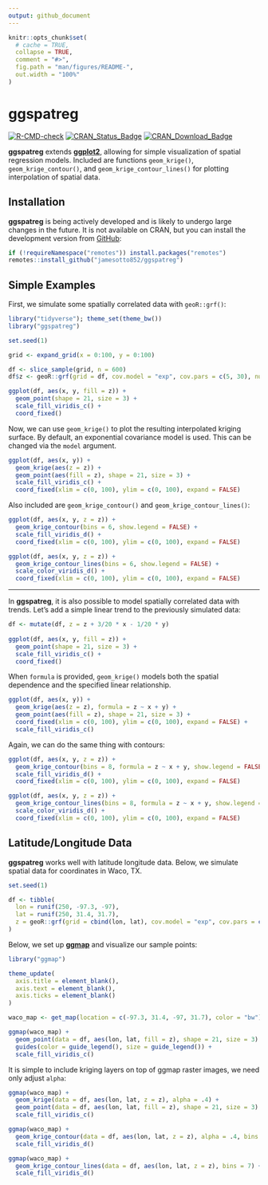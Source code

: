 ```yaml
---
output: github_document
---
```


<!-- README.md is generated from README.Rmd. Please edit that file -->

```r
knitr::opts_chunk$set(
  # cache = TRUE,
  collapse = TRUE,
  comment = "#>",
  fig.path = "man/figures/README-",
  out.width = "100%"
)
```

# ggspatreg

<!-- badges: start -->
[![R-CMD-check](https://github.com/jamesotto852/ggspatreg/workflows/R-CMD-check/badge.svg)](https://github.com/jamesotto852/ggspatreg/actions)
[![CRAN_Status_Badge](http://www.r-pkg.org/badges/version-ago/ggspatreg)](https://cran.r-project.org/package=ggspatreg)
[![CRAN_Download_Badge](http://cranlogs.r-pkg.org/badges/ggspatreg)](https://cran.r-project.org/package=ggspatreg)
<!-- badges: end -->

**ggspatreg** extends [**ggplot2**](https://github.com/tidyverse/ggplot2), allowing for simple visualization of spatial regression models.
Included are functions `geom_krige()`, `geom_krige_contour()`, and `geom_krige_contour_lines()` 
for plotting interpolation of spatial data.


## Installation

**ggspatreg** is being actively developed and is likely to undergo large changes in the future.
It is not available on CRAN, but you can install the development version from [GitHub](https://github.com/):

``` r
if (!requireNamespace("remotes")) install.packages("remotes")
remotes::install_github("jamesotto852/ggspatreg")
```

## Simple Examples

First, we simulate some spatially correlated data with `geoR::grf()`:
```r
library("tidyverse"); theme_set(theme_bw())
library("ggspatreg")

set.seed(1)

grid <- expand_grid(x = 0:100, y = 0:100) 

df <- slice_sample(grid, n = 600) 
df$z <- geoR::grf(grid = df, cov.model = "exp", cov.pars = c(5, 30), nugget = 1)$data

ggplot(df, aes(x, y, fill = z)) +
  geom_point(shape = 21, size = 3) +
  scale_fill_viridis_c() +
  coord_fixed()
```

Now, we can use `geom_krige()` to plot the resulting interpolated kriging surface.
By default, an exponential covariance model is used.
This can be changed via the `model` argument.
```r
ggplot(df, aes(x, y)) +
  geom_krige(aes(z = z)) +
  geom_point(aes(fill = z), shape = 21, size = 3) +
  scale_fill_viridis_c() +
  coord_fixed(xlim = c(0, 100), ylim = c(0, 100), expand = FALSE)
```

Also included are `geom_krige_contour()` and `geom_krige_contour_lines()`:
```r
ggplot(df, aes(x, y, z = z)) +
  geom_krige_contour(bins = 6, show.legend = FALSE) +
  scale_fill_viridis_d() +
  coord_fixed(xlim = c(0, 100), ylim = c(0, 100), expand = FALSE)

ggplot(df, aes(x, y, z = z)) +
  geom_krige_contour_lines(bins = 6, show.legend = FALSE) +
  scale_color_viridis_d() +
  coord_fixed(xlim = c(0, 100), ylim = c(0, 100), expand = FALSE)
```

***

In **ggspatreg**, it is also possible to model spatially correlated data with trends.
Let's add a simple linear trend to the previously simulated data:
```r
df <- mutate(df, z = z + 3/20 * x - 1/20 * y)
  
ggplot(df, aes(x, y, fill = z)) +
  geom_point(shape = 21, size = 3) +
  scale_fill_viridis_c() +
  coord_fixed()
```

When `formula` is provided, `geom_krige()` models both the spatial dependence and the specified linear relationship.
```r
ggplot(df, aes(x, y)) +
  geom_krige(aes(z = z), formula = z ~ x + y) +
  geom_point(aes(fill = z), shape = 21, size = 3) +
  coord_fixed(xlim = c(0, 100), ylim = c(0, 100), expand = FALSE) +
  scale_fill_viridis_c()
```

Again, we can do the same thing with contours:
```r
ggplot(df, aes(x, y, z = z)) +
  geom_krige_contour(bins = 8, formula = z ~ x + y, show.legend = FALSE) +
  scale_fill_viridis_d() +
  coord_fixed(xlim = c(0, 100), ylim = c(0, 100), expand = FALSE)

ggplot(df, aes(x, y, z = z)) +
  geom_krige_contour_lines(bins = 8, formula = z ~ x + y, show.legend = FALSE) +
  scale_color_viridis_d() +
  coord_fixed(xlim = c(0, 100), ylim = c(0, 100), expand = FALSE)
```

## Latitude/Longitude Data

**ggspatreg** works well with latitude longitude data.
Below, we simulate spatial data for coordinates in Waco, TX.

```r
set.seed(1)

df <- tibble(
  lon = runif(250, -97.3, -97),
  lat = runif(250, 31.4, 31.7),
  z = geoR::grf(grid = cbind(lon, lat), cov.model = "exp", cov.pars = c(3, .1), nugget = 1)$data
) 
```

Below, we set up [**ggmap**](https://github.com/dkahle/ggmap) and visualize our sample points:
```r
library("ggmap")

theme_update(
  axis.title = element_blank(),
  axis.text = element_blank(),
  axis.ticks = element_blank() 
)

waco_map <- get_map(location = c(-97.3, 31.4, -97, 31.7), color = "bw")

ggmap(waco_map) +
  geom_point(data = df, aes(lon, lat, fill = z), shape = 21, size = 3) +
  guides(color = guide_legend(), size = guide_legend()) +
  scale_fill_viridis_c()
```

It is simple to include kriging layers on top of ggmap raster images, we need only adjust `alpha`:
```r
ggmap(waco_map) +
  geom_krige(data = df, aes(lon, lat, z = z), alpha = .4) +
  geom_point(data = df, aes(lon, lat, fill = z), shape = 21, size = 3) +
  scale_fill_viridis_c()

ggmap(waco_map) +
  geom_krige_contour(data = df, aes(lon, lat, z = z), alpha = .4, bins = 7) +
  scale_fill_viridis_d()

ggmap(waco_map) +
  geom_krige_contour_lines(data = df, aes(lon, lat, z = z), bins = 7) +
  scale_fill_viridis_d()
```


